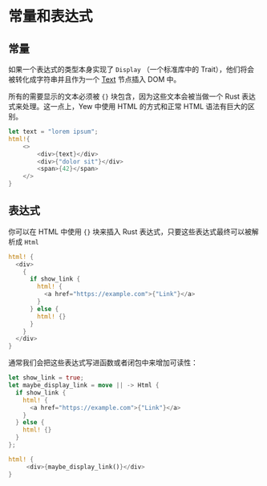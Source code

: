 # 常量和表达式

## 常量

如果一个表达式的类型本身实现了 `Display` （一个标准库中的 Trait），他们将会被转化成字符串并且作为一个 [Text](https://developer.mozilla.org/en-US/docs/Web/API/Text) 节点插入 DOM 中。

所有的需要显示的文本必须被 `{}` 块包含，因为这些文本会被当做一个 Rust 表达式来处理。这一点上，Yew 中使用 HTML 的方式和正常 HTML 语法有巨大的区别。

```rust
let text = "lorem ipsum";
html!{
    <>
        <div>{text}</div>
        <div>{"dolor sit"}</div>
        <span>{42}</span>
    </>
}
```

## 表达式

你可以在 HTML 中使用 `{}` 块来插入 Rust 表达式，只要这些表达式最终可以被解析成 `Html`

```rust
html! {
  <div>
    {
      if show_link {
        html! {
          <a href="https://example.com">{"Link"}</a>
        }
      } else {
        html! {}
      }
    }
  </div>
}
```

通常我们会把这些表达式写进函数或者闭包中来增加可读性：

```rust
let show_link = true;
let maybe_display_link = move || -> Html {
  if show_link {
    html! {
      <a href="https://example.com">{"Link"}</a>
    }
  } else {
    html! {}
  }
};

html! {
     <div>{maybe_display_link()}</div>
}
```
